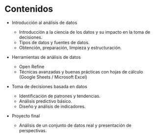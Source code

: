 # Contenidos {.unnumbered}

- Introducción al análisis de datos

  - Introducción a la ciencia de los datos y su impacto en la toma de decisiones.
  - Tipos de datos y fuentes de datos.
  - Obtención, preparación, limpieza y estructuración.

- Herramientas de análisis de datos

  - Open Refine
  - Técnicas avanzadas y buenas prácticas con hojas de cálculo (Google Sheets / Microsoft Excel)

- Toma de decisiones basada en datos

  - Identificación de patrones y tendencias.
  - Análisis predictivo básico.
  - Diseño y análisis de indicadores.

- Proyecto final

  - Análisis de un conjunto de datos real y presentación de perspectivas.